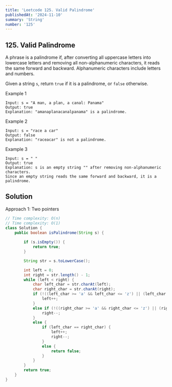 ```yaml
---
title: 'Leetcode 125. Valid Palindrome'
publishedAt: '2024-11-10'
summary: 'String'
number: '125'
---
```


## 125. Valid Palindrome
A phrase is a palindrome if, after converting all uppercase letters into lowercase letters and removing all non-alphanumeric characters, it reads the same forward and backward. 
Alphanumeric characters include letters and numbers.

Given a string `s`, return `true` if it is a palindrome, or `false` otherwise.


Example 1
`````
Input: s = "A man, a plan, a canal: Panama"
Output: true
Explanation: "amanaplanacanalpanama" is a palindrome.
`````

Example 2
`````
Input: s = "race a car"
Output: false
Explanation: "raceacar" is not a palindrome.
`````

Example 3
`````
Input: s = " "
Output: true
Explanation: s is an empty string "" after removing non-alphanumeric characters.
Since an empty string reads the same forward and backward, it is a palindrome.
`````

## Solution
Approach 1: Two pointers
````JAVA
// Time complexity: O(n)
// Time complexity: O(1)
class Solution {
    public boolean isPalindrome(String s) {
        
        if (s.isEmpty()) {
            return true;
        }

        String str = s.toLowerCase();

        int left = 0; 
        int right = str.length() - 1;
        while (left < right) {
            char left_char = str.charAt(left);
            char right_char = str.charAt(right);
            if (!((left_char >= 'a' && left_char <= 'z') || (left_char >= '0' && left_char <= '9'))) {
                left++;
            }
            else if (!((right_char >= 'a' && right_char <= 'z') || (right_char >= '0' && right_char <= '9'))) {
                right--;
            }
            else {
                if (left_char == right_char) {
                    left++;
                    right--;
                }
                else {
                    return false;
                }
            }
        }
        return true;
    }
}
````